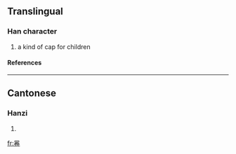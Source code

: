 ==Translingual==
===Han character===
{{Han char|rad=冂|as=10|sn=12|four=|canj=日火手山 (AFQU)}}
# a kind of cap for children
====References====
{{Han ref|kx=0129.350|hdz=21519.060|uh=34BD|ud=13501}}

----
==Cantonese==
===Hanzi===
{{yue-hanzi|jyut=|y=hyun1}}
# {{defn|Cantonese}}

[[fr:㒽]]